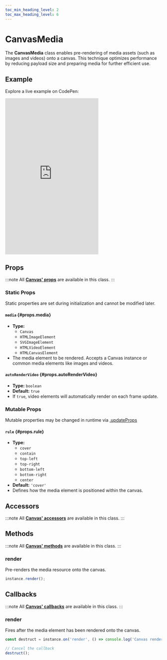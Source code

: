 ```yaml
---
toc_min_heading_level: 2
toc_max_heading_level: 6
---
```


# CanvasMedia

The **CanvasMedia** class enables pre-rendering of media assets (such as images and videos) onto a canvas. This technique optimizes performance by reducing payload size and preparing media for further efficient use.

## Example

Explore a live example on CodePen:

<iframe 
  height="500"
  style={{
    width: '100%'
  }} 
  scrolling="no" 
  title="Vevet Example"
  src="https://codepen.io/anton-bobrov/embed/vEEBroM?default-tab=result"
  frameborder="no"
  loading="lazy"
  allowtransparency="true"
  allowfullscreen="true"
>
  See the Pen <a href="https://codepen.io/anton-bobrov/pen/vEEBroM">Vevet Example</a> by Anton Bobrov.
</iframe>



## Props

:::note
All **[Canvas' props](/docs/components/Canvas/#props)** are available in this class.
:::

### Static Props

Static properties are set during initialization and cannot be modified later.

#### `media` {#props.media}
- **Type:**  
  - `Canvas`  
  - `HTMLImageElement`  
  - `SVGImageElement`  
  - `HTMLVideoElement`  
  - `HTMLCanvasElement`  
- The media element to be rendered. Accepts a Canvas instance or common media elements like images and videos.

#### `autoRenderVideo` {#props.autoRenderVideo}
- **Type:** `boolean`  
- **Default:** `true`  
- If `true`, video elements will automatically render on each frame update.

### Mutable Props

Mutable properties may be changed in runtime via [.updateProps](#updateprops)

#### `rule` {#props.rule}
- **Type:**  
  - `cover`  
  - `contain`  
  - `top-left`  
  - `top-right`  
  - `bottom-left`  
  - `bottom-right`  
  - `center`  
- **Default:** `'cover'`  
- Defines how the media element is positioned within the canvas.



## Accessors

:::note
All **[Canvas' accessors](/docs/components/Canvas/#accessors)** are available in this class.
:::



## Methods

:::note
All **[Canvas' methods](/docs/components/Canvas/#methods)** are available in this class.
:::

### render

Pre-renders the media resource onto the canvas.

```ts
instance.render();
```



## Callbacks

:::note
All **[Canvas' callbacks](/docs/components/Canvas/#callbacks)** are available in this class.
:::

### render

Fires after the media element has been rendered onto the canvas.

```ts
const destruct = instance.on('render', () => console.log('Canvas rendered'));

// Cancel the callback
destruct();
```

